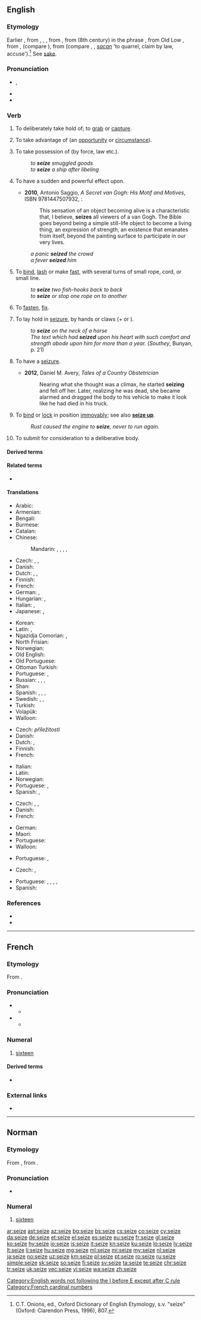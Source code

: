 ==English==

===Etymology===
Earlier {{m|en|seise}}, from {{etyl|enm|en}} {{m|enm|seisen}}, {{m|enm|sesen}}, {{m|enm|saisen}}, from {{etyl|fro|en}} {{m|fro|seisir||to take possession of; invest (person, court)}}, from {{etyl|ML.|en}} {{m|la|sacīre||to lay claim to, appropriate}} (8th century) in the phrase {{m|la||ad propriam sacire}}, from Old Low {{etyl|frk|en}} {{m|frk|*sakjan||to sue, bring legal action}}, from {{etyl|gem-pro|en}} {{m|gem-pro|*sakjaną}}, {{m|gem-pro|*sakōną}} (compare {{cog|ang|sacian||to strive, brawl}}), from {{etyl|gem-pro|en}} {{m|gem-pro|*sakaną}} (compare {{cog|osx|sakan||to accuse}}, {{cog|goh|sahhan||to bicker, quarrel, rebuke}}, {{etyl|ang|-}} ''[[sacan]]'' 'to quarrel, claim by law, accuse').<ref>C.T. Onions, ed., Oxford Dictionary of English Etymology, s.v. "seize" (Oxford: Clarendon Press, 1996), 807.</ref> See [[sake]].

===Pronunciation===
* {{enPR|sēz}}, {{IPA|/siːz/|lang=en}}
* {{audio|en-us-seize.ogg|Audio (US)|lang=en}}
* {{homophones|lang=en|seas|sees}}

===Verb===
{{en-verb|seiz}}

# {{lb|en|transitive}} To deliberately take hold of; to [[grab]] or [[capture]].
# {{lb|en|transitive}} To take advantage of (an [[opportunity]] or [[circumstance]]).
# {{lb|en|transitive}} To take possession of (by force, law etc.).
#: ''to '''seize''' smuggled goods''
#: ''to '''seize''' a ship after libeling''
# {{lb|en|transitive}} To have a sudden and powerful effect upon.
#* '''2010''', Antonio Saggio, ''A Secret van Gogh: His Motif and Motives'', ISBN 9781447507932, {{gbooks|Ts1vAgAAQBAJ|11|seizes}}:
#*: This sensation of an object becoming alive is a characteristic that, I believe, '''seizes''' all viewers of a van Gogh. The Bible goes beyond being a simple still-life object to become a living thing, an expression of strength, an existence that emanates from itself, beyond the painting surface to participate in our very lives.
#: ''a panic '''seized''' the crowd''
#: ''a fever '''seized''' him''
# {{lb|en|transitive|nautical}} To [[bind]], [[lash]] or make [[fast]], with several turns of small rope, cord, or small line.
#: ''to '''seize''' two fish-hooks back to back''
#: ''to '''seize''' or stop one rope on to another''
# {{lb|en|transitive|obsolete}} To [[fasten]], [[fix]].
# {{lb|en|intransitive}} To lay hold in [[seizure]], by hands or claws (+ {{m|en|on}} or {{m|en|upon}}).
#: ''to '''seize''' on the neck of a horse''
#: ''The text which had '''seized''' upon his heart with such comfort and strength abode upon him for more than a year.'' (''Southey'', Bunyan, p. 21)
# {{lb|en|intransitive}} To have a [[seizure]].
#* '''2012''', Daniel M. Avery, ''Tales of a Country Obstetrician''
#*: Nearing what she thought was a climax, he started '''seizing''' and fell off her. Later, realizing he was dead, she became alarmed and dragged the body to his vehicle to make it look like he had died in his truck.
# {{lb|en|intransitive}} To [[bind]] or [[lock]] in position [[immovably]]; see also '''[[seize up]]'''.
#: ''Rust caused the engine to '''seize''', never to run again.''
# {{lb|en|UK|intransitive}} To submit for consideration to a deliberative body.

====Derived terms====
{{der3
|[[be seized of]], [[be seized with]]
|[[seizable]]
|[[seize the day]]
|[[seize on]], [[seize upon]]
|[[seize up]]
|[[seizer]]
|[[seizor]]
|lang=en}}

====Related terms====
* {{l|en|seizure}}

====Translations====
{{trans-top|grab}}
* Arabic: {{t|ar|إِسْتَوْلَى عَلَى}}
* Armenian: {{t+|hy|գրավել}}
* Bengali: {{t|bn|ধরা|sc=Beng}}
* Burmese: {{t+|my|ဖမ်း|sc=Mymr}}
* Catalan: {{t+|ca|apoderar-se}}
* Chinese:
*: Mandarin: {{t+|cmn|抓獲|sc=Hani}}, {{t+|cmn|抓获|tr=zhuāhuò|sc=Hani}}, {{t+|cmn|攫取|tr=juéqǔ|sc=Hani}}, {{t+|cmn|捕獲|sc=Hani}}, {{t+|cmn|捕获|tr=bǔhuò|sc=Hani}}
* Czech: {{t|cs|popadnout|pf}}, {{t|cs|uchvátit|pf}}, {{t+|cs|lapit|pf}}
* Danish: {{t|da|gribe}}
* Dutch: {{t+|nl|grijpen}}, {{t+|nl|vangen}}, {{t+|nl|pakken}}
* Finnish: {{t+|fi|tarttua}}
* French: {{t+|fr|saisir}}
* German: {{t+|de|ergreifen}}, {{t+|de|fassen}}
* Hungarian: {{t+|hu|megfog}}, {{t+|hu|megragad}}
* Italian: {{t+|it|prendere}}, {{t+|it|afferrare}}
* Japanese: {{t|ja|捉える|tr=とらえる, toraeru}}, {{t+|ja|つかむ|tr=tsukamu}}
{{trans-mid}}
* Korean: {{t+|ko|붙잡다|tr=butjapda}}
* Latin: {{t+|la|capere}}, {{t|la|possideo}}
* Ngazidja Comorian: {{t|zdj|zingara|alt=uzingara}}, {{t|zdj|siha|alt=usiha}}
* North Frisian: {{t|frr|gripe}}
* Norwegian: {{t|no|gripe}}
* Old English: {{t|ang|niman}}
* Old Portuguese: {{t|roa-opt|tomar}}
* Ottoman Turkish: {{t|ota|استولى على|tr=istevli ele|sc=ota-Arab}}
* Portuguese: {{t+|pt|agarrar}}, {{t+|pt|capturar}}
* Russian: {{t+|ru|захва́тывать|impf}}, {{t+|ru|захвати́ть|pf}}, {{t+|ru|схва́тывать|impf}}, {{t+|ru|схвати́ть|pf}}
* Shan: {{t|shn|ယွပ်း|tr=jɔp4}}
* Spanish: {{t+|es|agarrar}}, {{t|es|apoderarse de}}, {{t+|es|apresar}}, {{t+|es|aferrar}}
* Swedish: {{t+|sv|gripa}}, {{t+|sv|fånga}}, {{t+|sv|tillskansa}}
* Turkish: {{t+|tr|kapmak}}
* Volapük: {{t+|vo|gleipön}}
* Walloon: {{t+|wa|apicî}}
{{trans-bottom}}

{{trans-top|take advantage}}
* Czech: {{t|cs|chopit se|pf}} ''příležitosti''
* Danish: {{t|da|gribe}}
* Dutch: {{t+|nl|grijpen}}, {{t+|nl|aangrijpen}}
* Finnish: {{t+|fi|tarttua}} {{t+|fi|tilaisuus|alt=tilaisuuteen}}
* French: {{t+|fr|saisir}}
{{trans-mid}}
* Italian: {{t+|it|approfittare}}
* Latin: {{t|la|carpo}}
* Norwegian: {{t|no|gripe}}
* Portuguese: {{t+|pt|aproveitar}}, {{t|pt|[[valer]]-[[se]] [[de]]}}
* Spanish: {{t+|es|tomar}}, {{t+|es|aprovechar|alt=aprovecharse de}}
{{trans-bottom}}

{{trans-top|take possession of (by force, law etc)}}
* Czech: {{t|cs|uchvátit}}, {{t+|cs|zabavit|pf}}, {{t|cs|zkonfiskovat}}
* Danish: {{t|da|beslaglægge}}
* French: {{t+|fr|saisir}}
{{trans-mid}}
* German: {{t+|de|beschlagnahmen}}
* Maori: {{t|mi|herepū }}
* Portuguese: {{t+|pt|apreender}}
* Walloon: {{t+|wa|saizi}}
{{trans-bottom}}

{{trans-top|to have a sudden and powerful effect upon}}
{{trans-mid}}
* Portuguese: {{t|pt|[[tomar conta]] [[de]]}}, {{t|pt|[[apoderar]]-[[se]] [[de]]}}
{{trans-bottom}}

{{trans-top|to have a seizure}}
* Czech: {{t|cs|mít záchvat|impf}}, {{t|cs|dostat záchvat|pf}}
{{trans-mid}}
* Portuguese: {{t+|pt|convulsionar}}, {{t|pt|[[convulsionar]]-[[se]]}}, {{t|pt|convulsar}}, {{t|pt|convelir}},
* Spanish: {{t|es|conveler}}
{{trans-bottom}}

===References===
<references/>
* {{R:Century 1911}}
* {{R:OED Online|code=174979}}

[[Category:English words not following the I before E except after C rule]]

----

==French==
{{cardinalbox|fr|15|16|17|quinze|dix-sept|ord=seizième|wplink=Seize}}

===Etymology===
From {{etyl|la|fr}} {{m|la|sēdecim}}.

===Pronunciation===
* {{audio|Fr-seize.ogg|audio (France)|lang=fr}}
** {{IPA|/sɛz/|lang=fr}}
* {{audio|Qc-seize.ogg|audio (Quebec)|lang=fr}}
** {{IPA|/saiz/|lang=fr}}

===Numeral===
{{head|fr|numeral}}

# [[sixteen]]

====Derived terms====
* {{l|fr|seizième}}

===External links===
* {{R:TLFi}}

[[Category:French cardinal numbers]]

----

==Norman==
{{cardinalbox|nrf|15|16|17|tchinze|dix-sept}}
{{cardinalbox|nrf|15|16|17|tchînze|dgiêx-sept}}

===Etymology===
From {{inh|nrf|fro|seize}}, from {{inh|nrf|la|sēdecim}}.

===Pronunciation===
* {{audio|Jer-seize.ogg|Audio (Jersey)|lang=nrf}}

===Numeral===
{{head|nrf|numeral}}

# {{lb|nrf|Jersey|Guernsey|cardinal}} [[sixteen]]

[[ar:seize]]
[[ast:seize]]
[[az:seize]]
[[bg:seize]]
[[bs:seize]]
[[cs:seize]]
[[co:seize]]
[[cy:seize]]
[[da:seize]]
[[de:seize]]
[[et:seize]]
[[el:seize]]
[[es:seize]]
[[eu:seize]]
[[fr:seize]]
[[gl:seize]]
[[ko:seize]]
[[hy:seize]]
[[io:seize]]
[[is:seize]]
[[it:seize]]
[[kn:seize]]
[[ku:seize]]
[[lo:seize]]
[[lv:seize]]
[[lt:seize]]
[[li:seize]]
[[hu:seize]]
[[mg:seize]]
[[ml:seize]]
[[mi:seize]]
[[my:seize]]
[[nl:seize]]
[[ja:seize]]
[[no:seize]]
[[uz:seize]]
[[km:seize]]
[[pl:seize]]
[[pt:seize]]
[[ro:seize]]
[[ru:seize]]
[[simple:seize]]
[[sk:seize]]
[[so:seize]]
[[fi:seize]]
[[sv:seize]]
[[ta:seize]]
[[te:seize]]
[[chr:seize]]
[[tr:seize]]
[[uk:seize]]
[[vec:seize]]
[[vi:seize]]
[[wa:seize]]
[[zh:seize]]